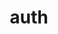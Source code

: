 ---
layout: ../../../layouts/Canvas.astro
id: auth
title: auth
version: 1
draft: false
notes: false
effect: relative bg-cover bg-center bg-no-repeat overflow-hidden order-1 h-full
img: https://images.unsplash.com/photo-1682685797828-d3b2561deef4?&w=1400&h=700&q=75
slug: auth
---